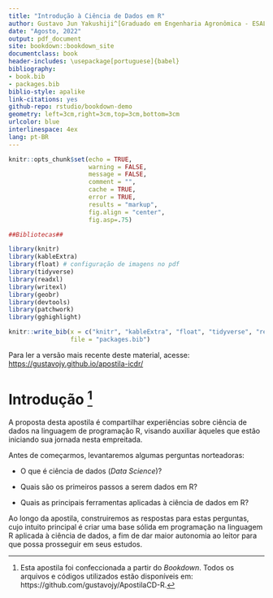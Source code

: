 --- 
title: "Introdução à Ciência de Dados em R"
author: Gustavo Jun Yakushiji^[Graduado em Engenharia Agronômica - ESALQ/USP]; Cristian Marcelo Villegas Lobos^[Professor Doutor do Departamento de Ciências Exatas - ESALQ/USP]
date: "Agosto, 2022"
output: pdf_document
site: bookdown::bookdown_site
documentclass: book
header-includes: \usepackage[portuguese]{babel}
bibliography:
- book.bib
- packages.bib
biblio-style: apalike
link-citations: yes
github-repo: rstudio/bookdown-demo
geometry: left=3cm,right=3cm,top=3cm,bottom=3cm
urlcolor: blue
interlinespace: 4ex
lang: pt-BR
---

```{r, echo=FALSE, message=FALSE, warning=FALSE}
knitr::opts_chunk$set(echo = TRUE,
                      warning = FALSE, 
                      message = FALSE,
                      comment = "",
                      cache = TRUE,
                      error = TRUE,
                      results = "markup",
                      fig.align = "center",
                      fig.asp=.75)

##Bibliotecas##

library(knitr)
library(kableExtra)
library(float) # configuração de imagens no pdf
library(tidyverse)
library(readxl)
library(writexl)
library(geobr)
library(devtools)
library(patchwork)
library(gghighlight)

knitr::write_bib(x = c("knitr", "kableExtra", "float", "tidyverse", "readxl", "writexl", "geobr", "devtools", "patchwork", "gghighlight"),
                 file = "packages.bib")
```

::: {.callout-note}
Para ler a versão mais recente deste material, acesse: <https://gustavojy.github.io/apostila-icdr/>
:::

# Introdução ^[Esta apostila foi confeccionada a partir do *Bookdown*. Todos os arquivos e códigos utilizados estão disponíveis em: https://github.com/gustavojy/ApostilaCD-R.]  

A proposta desta apostila é compartilhar experiências sobre ciência de dados na linguagem de programação R, visando auxiliar àqueles que estão iniciando sua jornada nesta empreitada.  

Antes de começarmos, levantaremos algumas perguntas norteadoras:  

- O que é ciência de dados (*Data Science*)?  

- Quais são os primeiros passos a serem dados em R?  

- Quais as principais ferramentas aplicadas à ciência de dados em R?  

Ao longo da apostila, construiremos as respostas para estas perguntas, cujo intuito principal é criar uma base sólida em programação na linguagem R aplicada à ciência de dados, a fim de dar maior autonomia ao leitor para que possa prosseguir em seus estudos.  
